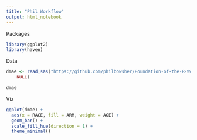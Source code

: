 ```yaml
---
title: "Phil Workflow"
output: html_notebook
---
```


Packages
```r
library(ggplot2)
library(haven)
```

Data
```r

dmae <- read_sas("https://github.com/philbowsher/Foundation-of-the-R-Workflow-workshop-2019-09-06/raw/master/Examples/data/dmae.sas7bdat", 
    NULL)

dmae
```

Viz
```r
ggplot(dmae) +
  aes(x = RACE, fill = ARM, weight = AGE) +
  geom_bar() +
  scale_fill_hue(direction = 1) +
  theme_minimal()
```

